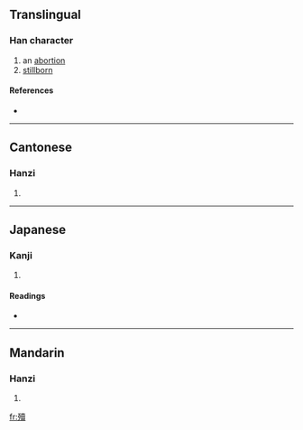 ==Translingual==

===Han character===
{{Han char|rn=78|rad=歹|as=15|sn=19|four=1428<sub>6</sub>|canj=一弓土田金 (MNGWC)}}

# an [[abortion]]
# [[stillborn]]

====References====
* {{Han ref|kx=0584.020|dkj=16601|hdz=21396.040|uh=6BB0|ud=27568|bh=F25A|bd=62042}}

----

==Cantonese==

===Hanzi===
{{yue-hanzi|jyut=|y=duk6}}

# {{defn|Cantonese}}

----

==Japanese==

===Kanji===
{{ja-kanji|grade=|rs=歹15}}

# {{defn|Japanese}}

====Readings====
* {{ja-readings|on=[[とく]] (toku), [[どく]] (doku)|kun=[[やぶれる]] (yabureru)}}

----

==Mandarin==

===Hanzi===
{{cmn-hanzi|pin=[[dú]] ([[du2]])|wg=tu<sup>2</sup>}}

# {{defn|Mandarin}}

[[fr:殰]]